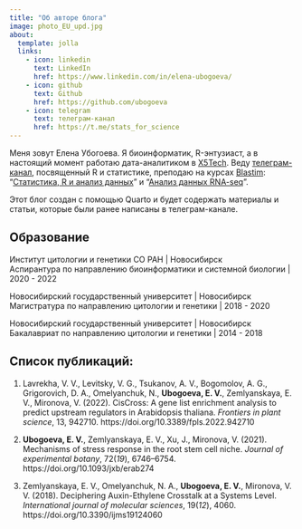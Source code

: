 ```yaml
---
title: "Об авторе блога"
image: photo_EU_upd.jpg
about:
  template: jolla
  links:
    - icon: linkedin
      text: LinkedIn
      href: https://www.linkedin.com/in/elena-ubogoeva/
    - icon: github
      text: Github
      href: https://github.com/ubogoeva
    - icon: telegram
      text: телеграм-канал
      href: https://t.me/stats_for_science
---
```


Меня зовут Елена Убогоева. Я биоинформатик, R-энтузиаст, а в настоящий момент работаю дата-аналитиком в [X5Tech](https://www.x5-tech.ru/). Веду [телеграм-канал](https://t.me/stats_for_science), посвященный R и статистике, преподаю на курсах [Blastim](https://agency.blastim.ru/educenter): "[Статистика, R и анализ данных](#0)" и "[Анализ данных RNA-seq](https://agency.blastim.ru/rna-seq)".

Этот блог создан с помощью Quarto и будет содержать материалы и статьи, которые были ранее написаны в телеграм-канале.

## Образование

Институт цитологии и генетики СО РАН \| Новосибирск\
Аспирантура по направлению биоинформатики и системной биологии \| 2020 - 2022

Новосибирский государственный университет \| Новосибирск\
Магистратура по направлению цитологии и генетики \| 2018 - 2020

Новосибирский государственный университет \| Новосибирск\
Бакалавриат по направлению цитологии и генетики \| 2014 - 2018

## Список публикаций:

1.  Lavrekha, V. V., Levitsky, V. G., Tsukanov, A. V., Bogomolov, A. G., Grigorovich, D. A., Omelyanchuk, N., **Ubogoeva, E. V.**, Zemlyanskaya, E. V., Mironova, V. (2022). CisCross: A gene list enrichment analysis to predict upstream regulators in Arabidopsis thaliana. *Frontiers in plant science*, 13, 942710. https://doi.org/10.3389/fpls.2022.942710

2.  **Ubogoeva, E. V.**, Zemlyanskaya, E. V., Xu, J., Mironova, V. (2021). Mechanisms of stress response in the root stem cell niche. *Journal of experimental botany*, 72(*19*), 6746--6754. https://doi.org/10.1093/jxb/erab274

3.  Zemlyanskaya, E. V., Omelyanchuk, N. A., **Ubogoeva, E. V.**, Mironova, V. V. (2018). Deciphering Auxin-Ethylene Crosstalk at a Systems Level. *International journal of molecular sciences*, 19(*12*), 4060. https://doi.org/10.3390/ijms19124060

